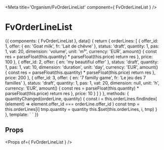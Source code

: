 
<Meta title='Organism/FvOrderLineList' component={ FvOrderLineList } />

# FvOrderLineList

<Canvas>
<Story name='Common' height='150px'>{{
  components: { FvOrderLineList },
  data() {
    return {
      orderLines: [
        {
          offer_id: 1,
          offer: {
            en: 'Goat milk',
            fr: 'Lait de chêvre'
          },
          status: 'draft',
          quantity: 1,
          pas: 1,
          vat: 20,
          dimension: 'volume',
          unit: 'm³',
          currency: 'EUR',
          amount() {
            const res = parseFloat(this.quantity) * parseFloat(this.price)
            return res
          },
          price: 100
        },
        {
          offer_id: 2,
          offer: {
            en: 'my beautifiul offer'
          },
          status: 'draft',
          quantity: 1,
          pas: 1,
          vat: 10,
          dimension: 'duration',
          unit: 'day',
          currency: 'EUR',
          amount() {
            const res = parseFloat(this.quantity) * parseFloat(this.price)
            return res
          },
          price: 200
        },
        {
          offer_id: 3,
          offer: {
            en: '7 familly game',
            fr: 'Le jeu des 7 familles'
          },
          status: 'draft',
          quantity: 1,
          pas: 1,
          vat: 20,
          dimension: null,
          unit: 'h',
          currency: 'EUR',
          amount() {
            const res = parseFloat(this.quantity) * parseFloat(this.price)
            return res
          },
          price: 10
        }
      ]
    }
  },
  methods: {
    quantityChanged(orderLine, quantity) {
      const i = this.orderLines.findIndex(
        (element) => element.offer_id === orderLine.offer_id
      )
      const tmp = this.orderLines[i]
      tmp.quantity = quantity
      this.$set(this.orderLines, i, tmp)
    }
  },
  template: `<FvOrderLineList
    :orderLines="orderLines"
    @orderLines:quantityChanged="quantityChanged"
  >
  </FvOrderLineList>`
}}</Story>
</Canvas>

## Props

<Props of={ FvOrderLineList } />
